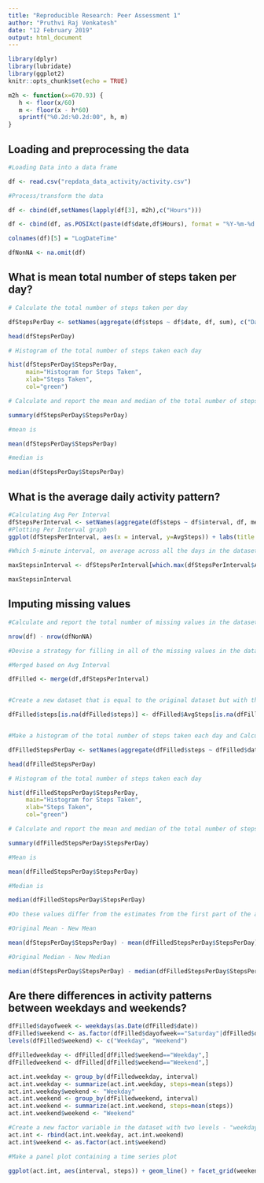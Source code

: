 ---
title: "Reproducible Research: Peer Assessment 1"
author: "Pruthvi Raj Venkatesh"
date: "12 February 2019"
output: html_document
---

```{r Setup, include=TRUE}
library(dplyr)
library(lubridate)
library(ggplot2)
knitr::opts_chunk$set(echo = TRUE)

m2h <- function(x=670.93) { 
   h <- floor(x/60) 
   m <- floor(x - h*60) 
   sprintf("%0.2d:%0.2d:00", h, m) 
}

```

## Loading and preprocessing the data
```{r LoadData, include=TRUE}

#Loading Data into a data frame

df <- read.csv("repdata_data_activity/activity.csv")

#Process/transform the data

df <- cbind(df,setNames(lapply(df[3], m2h),c("Hours")))

df <- cbind(df, as.POSIXct(paste(df$date,df$Hours), format = "%Y-%m-%d %H:%M:%S"))

colnames(df)[5] = "LogDateTime"

dfNonNA <- na.omit(df)
```
## What is mean total number of steps taken per day?

```{r Find Mean, include=TRUE}

# Calculate the total number of steps taken per day

dfStepsPerDay <- setNames(aggregate(df$steps ~ df$date, df, sum), c("Date","StepsPerDay"))

head(dfStepsPerDay)

# Histogram of the total number of steps taken each day

hist(dfStepsPerDay$StepsPerDay, 
     main="Histogram for Steps Taken", 
     xlab="Steps Taken", 
     col="green")

# Calculate and report the mean and median of the total number of steps taken per day

summary(dfStepsPerDay$StepsPerDay)

#mean is

mean(dfStepsPerDay$StepsPerDay)

#median is

median(dfStepsPerDay$StepsPerDay)


```

## What is the average daily activity pattern?

```{r Daily Activity, include=TRUE}
#Calculating Avg Per Interval
dfStepsPerInterval <- setNames(aggregate(df$steps ~ df$interval, df, mean), c("interval","AvgSteps"))
#Plotting Per Interval graph
ggplot(dfStepsPerInterval, aes(x = interval, y=AvgSteps)) + labs(title = "Sum of Steps by Interval", x = "interval", y = "steps") + geom_line(color="red")

#Which 5-minute interval, on average across all the days in the dataset, contains the maximum number of steps

maxStepsinInterval <- dfStepsPerInterval[which.max(dfStepsPerInterval$AvgSteps),]

maxStepsinInterval

```

## Imputing missing values

```{r Imputing missing values, include=TRUE}

#Calculate and report the total number of missing values in the dataset (i.e. the total number of rows with NA

nrow(df) - nrow(dfNonNA)

#Devise a strategy for filling in all of the missing values in the dataset. The strategy does not need to be sophisticated. For example, you could use the mean/median for that day, or the mean for that 5-minute interval, etc.

#Merged based on Avg Interval

dfFilled <- merge(df,dfStepsPerInterval)


#Create a new dataset that is equal to the original dataset but with the missing data filled in.

dfFilled$steps[is.na(dfFilled$steps)] <- dfFilled$AvgSteps[is.na(dfFilled$steps)]


#Make a histogram of the total number of steps taken each day and Calculate and report the mean and median total number of steps taken per day. Do these values differ from the estimates from the first part of the assignment? What is the impact of imputing missing data on the estimates of the total daily number of steps?

dfFilledStepsPerDay <- setNames(aggregate(dfFilled$steps ~ dfFilled$date, dfFilled, sum), c("Date","StepsPerDay"))

head(dfFilledStepsPerDay)

# Histogram of the total number of steps taken each day

hist(dfFilledStepsPerDay$StepsPerDay, 
     main="Histogram for Steps Taken", 
     xlab="Steps Taken", 
     col="green")

# Calculate and report the mean and median of the total number of steps taken per day

summary(dfFilledStepsPerDay$StepsPerDay)

#Mean is

mean(dfFilledStepsPerDay$StepsPerDay)

#Median is

median(dfFilledStepsPerDay$StepsPerDay)

#Do these values differ from the estimates from the first part of the assignment?

#Original Mean - New Mean

mean(dfStepsPerDay$StepsPerDay) - mean(dfFilledStepsPerDay$StepsPerDay)

#Original Median - New Median

median(dfStepsPerDay$StepsPerDay) - median(dfFilledStepsPerDay$StepsPerDay)

```

## Are there differences in activity patterns between weekdays and weekends?

```{r Week End Activity, include=TRUE}
dfFilled$dayofweek <- weekdays(as.Date(dfFilled$date))
dfFilled$weekend <- as.factor(dfFilled$dayofweek=="Saturday"|dfFilled$dayofweek=="Sunday")
levels(dfFilled$weekend) <- c("Weekday", "Weekend")

dfFilledweekday <- dfFilled[dfFilled$weekend=="Weekday",]
dfFilledweekend <- dfFilled[dfFilled$weekend=="Weekend",]

act.int.weekday <- group_by(dfFilledweekday, interval)
act.int.weekday <- summarize(act.int.weekday, steps=mean(steps))
act.int.weekday$weekend <- "Weekday"
act.int.weekend <- group_by(dfFilledweekend, interval)
act.int.weekend <- summarize(act.int.weekend, steps=mean(steps))
act.int.weekend$weekend <- "Weekend"

#Create a new factor variable in the dataset with two levels - "weekday" and "weekend" indicating whether a given date is a weekday or weekend day.
act.int <- rbind(act.int.weekday, act.int.weekend)
act.int$weekend <- as.factor(act.int$weekend)

#Make a panel plot containing a time series plot

ggplot(act.int, aes(interval, steps)) + geom_line() + facet_grid(weekend ~ .)
```